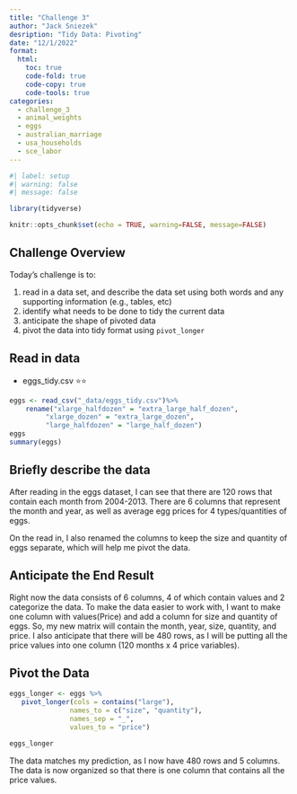 ```yaml
---
title: "Challenge 3"
author: "Jack Sniezek"
desription: "Tidy Data: Pivoting"
date: "12/1/2022"
format:
  html:
    toc: true
    code-fold: true
    code-copy: true
    code-tools: true
categories:
  - challenge_3
  - animal_weights
  - eggs
  - australian_marriage
  - usa_households
  - sce_labor
---
```


```r
#| label: setup
#| warning: false
#| message: false

library(tidyverse)

knitr::opts_chunk$set(echo = TRUE, warning=FALSE, message=FALSE)
```

## Challenge Overview

Today's challenge is to:

1.  read in a data set, and describe the data set using both words and any supporting information (e.g., tables, etc)
2.  identify what needs to be done to tidy the current data
3.  anticipate the shape of pivoted data
4.  pivot the data into tidy format using `pivot_longer`

## Read in data

-   eggs_tidy.csv ⭐⭐ 

```r
eggs <- read_csv("_data/eggs_tidy.csv")%>%
    rename("xlarge_halfdozen" = "extra_large_half_dozen", 
         "xlarge_dozen" = "extra_large_dozen", 
         "large_halfdozen" = "large_half_dozen")
eggs
summary(eggs)

```

## Briefly describe the data

After reading in the eggs dataset, I can see that there are 120 rows that contain each month from 2004-2013. There are 6 columns that represent the month and year, as well as average egg prices for 4 types/quantities of eggs.

On the read in, I also renamed the columns to keep the size and quantity of eggs separate, which will help me pivot the data.

## Anticipate the End Result

Right now the data consists of 6 columns, 4 of which contain values and 2 categorize the data. To make the data easier to work with, I want to make one column with values(Price) and add a column for size and quantity of eggs. So, my new matrix will contain the month, year, size, quantity, and price. I also anticipate that there will be 480 rows, as I will be putting all the price values into one column (120 months x 4 price variables).

## Pivot the Data

```r

eggs_longer <- eggs %>%
   pivot_longer(cols = contains("large"),
               names_to = c("size", "quantity"),
               names_sep = "_",
               values_to = "price")

eggs_longer

```


The data matches my prediction, as I now have 480 rows and 5 columns. The data is now organized so that there is one column that contains all the price values.